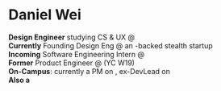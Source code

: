 
<Navbar active='/' />

# Daniel Wei

<div
    style={{
        marginTop: "-2rem",
    }}
/>

**Design Engineer** studying CS & UX @ <CustomLink
    href='https://cloudfront-us-east-1.images.arcpublishing.com/advancelocal/POMPG52DZFDJJF5GSUS4USR7T4.jpg'
    text='Cornell'
/><br />
**Currently** Founding Design Eng @ an <CustomLink
    href='https://www.joinef.com/'
    text='EF'
/>-backed stealth startup<br />
**Incoming** Software Engineering Intern @ <CustomLink
    href='https://www.google.com/'
    text='Google'
/><br />
**Former** Product Engineer @ <CustomLink
    href='https://www.instapathbio.com/'
    text='Instapath'
/> (YC W19) <br />
**On-Campus**: currently a PM on <CustomLink
    href='https://www.designconsultingcornell.com/'
    text='DCC'
/>, ex-DevLead on <CustomLink
    href='https://cornelldti.org'
    text='Cornell DTI'
/> <br />
**Also a <CustomLink href='https://neo.com/' text='Neo Scholar Finalist' />**

<Schematic />

<Footbar />
